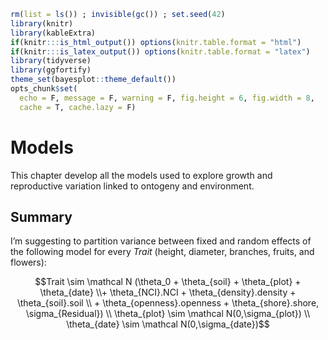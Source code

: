 ```r
rm(list = ls()) ; invisible(gc()) ; set.seed(42)
library(knitr)
library(kableExtra)
if(knitr:::is_html_output()) options(knitr.table.format = "html") 
if(knitr:::is_latex_output()) options(knitr.table.format = "latex") 
library(tidyverse)
library(ggfortify)
theme_set(bayesplot::theme_default())
opts_chunk$set(
  echo = F, message = F, warning = F, fig.height = 6, fig.width = 8,
  cache = T, cache.lazy = F)
```

# Models

This chapter develop all the models used to explore growth and reproductive variation linked to ontogeny and environment.

## Summary

I'm suggesting to partition variance between fixed and random effects of the following model for every $Trait$ (height, diameter, branches, fruits, and flowers):

$$Trait \sim \mathcal N (\theta_0 + \theta_{soil} + \theta_{plot} + \theta_{date} \\+ \theta_{NCI}.NCI + \theta_{density}.density  + \theta_{soil}.soil \\ + \theta_{openness}.openness + \theta_{shore}.shore, \sigma_{Residual}) \\ \theta_{plot} \sim \mathcal N(0,\sigma_{plot}) \\ \theta_{date} \sim \mathcal N(0,\sigma_{date})$$


